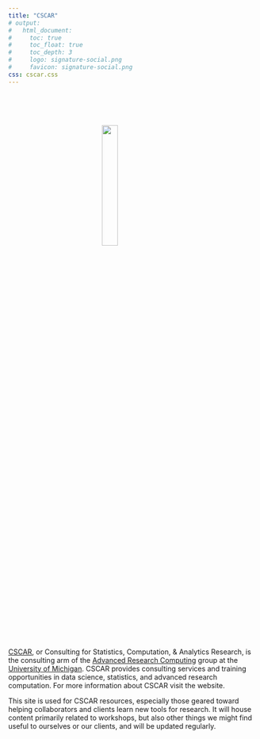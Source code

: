 ```yaml
---
title: "CSCAR"
# output:
#   html_document:
#     toc: true
#     toc_float: true
#     toc_depth: 3
#     logo: signature-social.png
#     favicon: signature-social.png
css: cscar.css
---
```

<br>
<br>
<br>

<img src='img/signature-vertical-informal.png' style='display:block; margin: 0 auto;' width=25%> 

<br>
<br>
<br>

[CSCAR](http://cscar.research.umich.edu/), or Consulting for Statistics, Computation, & Analytics Research, is the consulting arm of the [Advanced Research Computing](http://arc.umich.edu/) group at the [University of Michigan](https://www.umich.edu/).  CSCAR provides consulting services and training opportunities in data science, statistics, and advanced research computation.  For more information about CSCAR visit the website.

This site is used for CSCAR resources, especially those geared toward helping collaborators and clients learn new tools for research.  It will house content primarily related to workshops, but also other things we might find useful to ourselves or our clients, and will be updated regularly.


